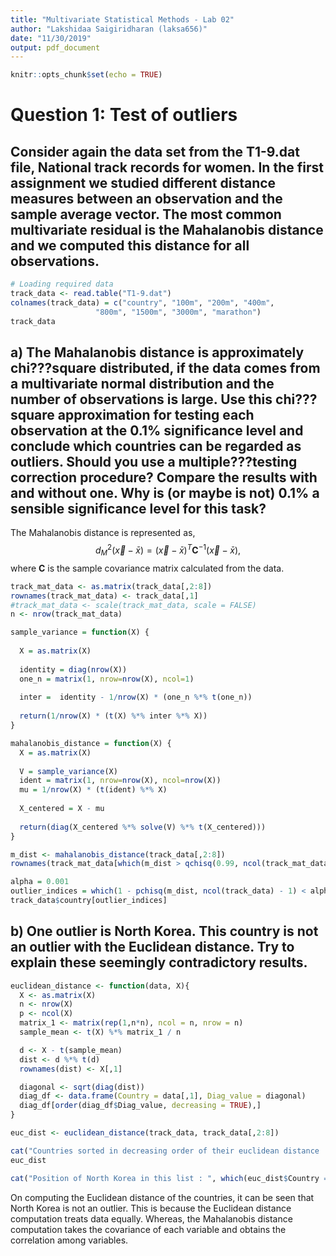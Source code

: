 ```yaml
---
title: "Multivariate Statistical Methods - Lab 02"
author: "Lakshidaa Saigiridharan (laksa656)"
date: "11/30/2019"
output: pdf_document
---
```


```r
knitr::opts_chunk$set(echo = TRUE)
```

# Question 1: Test of outliers

## Consider again the data set from the T1-9.dat file, National track records for women. In the first assignment we studied different distance measures between an observation and the sample average vector. The most common multivariate residual is the Mahalanobis distance and we computed this distance for all observations.

```r
# Loading required data
track_data <- read.table("T1-9.dat")
colnames(track_data) = c("country", "100m", "200m", "400m",
                   "800m", "1500m", "3000m", "marathon")
track_data
```

## a) The Mahalanobis distance is approximately chi???square distributed, if the data comes from a multivariate normal distribution and the number of observations is large. Use this chi??? square approximation for testing each observation at the 0.1% significance level and conclude which countries can be regarded as outliers. Should you use a multiple???testing correction procedure? Compare the results with and without one. Why is (or maybe is not) 0.1% a sensible significance level for this task?

The Mahalanobis distance is represented as,
$$d^2_M(\vec{x} - \bar{x}) = (\vec{x} - \bar{x})^T \boldsymbol{C}^{-1}(\vec{x} - \bar{x}),$$
where **C** is the sample covariance matrix calculated from the data.

```r
track_mat_data <- as.matrix(track_data[,2:8])
rownames(track_mat_data) <- track_data[,1]
#track_mat_data <- scale(track_mat_data, scale = FALSE)
n <- nrow(track_mat_data)

sample_variance = function(X) {
  
  X = as.matrix(X)
  
  identity = diag(nrow(X))
  one_n = matrix(1, nrow=nrow(X), ncol=1)
  
  inter =  identity - 1/nrow(X) * (one_n %*% t(one_n)) 
  
  return(1/nrow(X) * (t(X) %*% inter %*% X))
}

mahalanobis_distance = function(X) {
  X = as.matrix(X)
  
  V = sample_variance(X)
  ident = matrix(1, nrow=nrow(X), ncol=nrow(X))
  mu = 1/nrow(X) * (t(ident) %*% X)
  
  X_centered = X - mu
  
  return(diag(X_centered %*% solve(V) %*% t(X_centered)))
}

m_dist <- mahalanobis_distance(track_data[,2:8])
rownames(track_mat_data[which(m_dist > qchisq(0.99, ncol(track_mat_data))),])

alpha = 0.001
outlier_indices = which(1 - pchisq(m_dist, ncol(track_data) - 1) < alpha)
track_data$country[outlier_indices]

```

## b) One outlier is North Korea. This country is not an outlier with the Euclidean distance. Try to explain these seemingly contradictory results.

```r

euclidean_distance <- function(data, X){
  X <- as.matrix(X)
  n <- nrow(X)
  p <- ncol(X)
  matrix_1 <- matrix(rep(1,n*n), ncol = n, nrow = n)
  sample_mean <- t(X) %*% matrix_1 / n

  d <- X - t(sample_mean)
  dist <- d %*% t(d)
  rownames(dist) <- X[,1]

  diagonal <- sqrt(diag(dist))
  diag_df <- data.frame(Country = data[,1], Diag_value = diagonal)
  diag_df[order(diag_df$Diag_value, decreasing = TRUE),]
}

euc_dist <- euclidean_distance(track_data, track_data[,2:8])

cat("Countries sorted in decreasing order of their euclidean distance : \n")
euc_dist

cat("Position of North Korea in this list : ", which(euc_dist$Country == "KORN"))
```

On computing the Euclidean distance of the countries, it can be seen that North Korea is not an outlier. This is because the Euclidean distance computation treats data equally. Whereas, the Mahalanobis distance computation takes the covariance of each variable and obtains the correlation among variables. 



